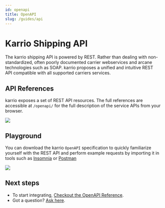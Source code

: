 ```yaml
---
id: openapi
title: OpenAPI
slug: /guides/api
---
```


# Karrio Shipping API

The karrio shipping API is powered by REST. Rather than dealing
with non-standardized, often poorly documented carrier webservices
and arcane technologies such as SOAP. karrio proposes a unified
and intuitive REST API compatible with all supported carriers services.


## API References

karrio exposes a set of REST API resources. The full references
are accessible at `/openapi/` for the full description of the service
APIs from your browser.

<img src="/img/assets/openapi.png" />


## Playground

You can download the karrio `OpenAPI` specification to quickly
familiarize yourself with the REST API and perform example requests
by importing it in tools such as [Insomnia](https://insomnia.rest/download)
or [Postman](https://www.postman.com/product/rest-client/)


<img src="/img/assets/insomnia.png" />


## Next steps

- To start integrating, [Checkout the OpenAPI Reference](https://app.karrio.io/openapi).
- Got a question? [Ask here](https://github.com/karrioapi/karrio/discussions).
